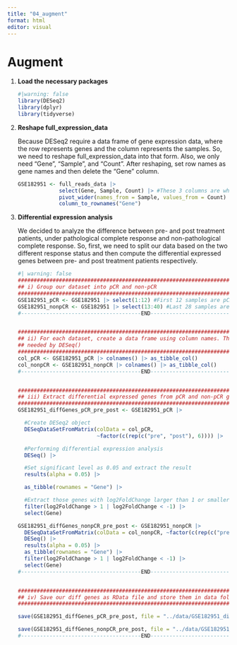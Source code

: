 ```yaml
---
title: "04_augment"
format: html
editor: visual
---
```


# Augment
1.  **Load the necessary packages**

    ```r
    #|warning: false
    library(DESeq2)
    library(dplyr)
    library(tidyverse)

    ```

2.  **Reshape full_expression_data**

    Because DESeq2 require a data frame of gene expression data, where the row represents genes and the column represents the samples. So, we need to reshape full_expression_data into that form. Also, we only need "Gene", "Sample", and "Count". After reshaping, set row names as gene names and then delete the "Gene" column.

    ```r
    GSE182951 <- full_reads_data |> 
                 select(Gene, Sample, Count) |> #These 3 columns are what we need
                 pivot_wider(names_from = Sample, values_from = Count) |>  
                 column_to_rownames("Gene") 
    ```

3.  **Differential expression analysis**

    We decided to analyze the difference between pre- and post treatment patients, under pathological complete response and non-pathological complete response. So, first, we need to split our data based on the two different response status and then compute the differential expressed genes between pre- and post treatment patients respectively.

    ```r
    #| warning: false
    ########################################################################################
    ## i) Group our dataset into pCR and non-pCR
    ########################################################################################
    GSE182951_pCR <- GSE182951 |> select(1:12) #First 12 samples are pCR
    GSE182951_nonpCR <- GSE182951 |> select(13:40) #Last 28 samples are non-pCR
    #--------------------------------------END----------------------------------------------


    ########################################################################################
    ## ii) For each dataset, create a data frame using column names. This data frame is 
    ## needed by DESeq()
    ########################################################################################
    col_pCR <- GSE182951_pCR |> colnames() |> as_tibble_col()
    col_nonpCR <- GSE182951_nonpCR |> colnames() |> as_tibble_col()
    #--------------------------------------END----------------------------------------------


    ########################################################################################
    ## iii) Extract differential expressed genes from pCR and non-pCR group, respectively
    ########################################################################################
    GSE182951_diffGenes_pCR_pre_post <- GSE182951_pCR |>
      
      #Create DESeq2 object
      DESeqDataSetFromMatrix(colData = col_pCR, 
                             ~factor(c(rep(c("pre", "post"), 6)))) |>
      
      #Performing differential expression analysis
      DESeq() |>
      
      #Set significant level as 0.05 and extract the result
      results(alpha = 0.05) |>
      
      as_tibble(rownames = "Gene") |>
      
      #Extract those genes with log2FoldChange larger than 1 or smaller than -1
      filter(log2FoldChange > 1 | log2FoldChange < -1) |> 
      select(Gene)

    GSE182951_diffGenes_nonpCR_pre_post <- GSE182951_nonpCR |>
      DESeqDataSetFromMatrix(colData = col_nonpCR, ~factor(c(rep(c("pre", "post"), 14)))) |>
      DESeq() |>
      results(alpha = 0.05) |>
      as_tibble(rownames = "Gene") |>
      filter(log2FoldChange > 1 | log2FoldChange < -1) |> 
      select(Gene)
    #--------------------------------------END----------------------------------------------


    ########################################################################################
    ## iv) Save our diff genes as RData file and store them in data folder
    ########################################################################################
    
    save(GSE182951_diffGenes_pCR_pre_post, file = "../data/GSE182951_diffGenes_pCR_pre_post.RData")
    
    save(GSE182951_diffGenes_nonpCR_pre_post, file = "../data/GSE182951_diffGenes_nonpCR_pre_post.RData")
    #--------------------------------------END----------------------------------------------
    ```